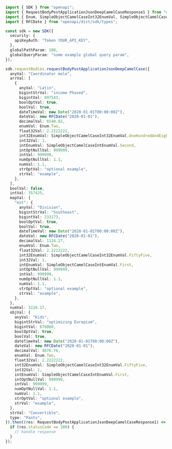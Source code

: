 ```typescript showLineNumbers copy filename="Request Body Post Application Json Deep Camel Case usage example"
import { SDK } from "openapi";
import { RequestBodyPostApplicationJsonDeepCamelCaseResponse1 } from "openapi/dist/sdk/models/operations";
import { Enum, SimpleObjectCamelCaseInt32EnumVal, SimpleObjectCamelCaseIntEnumVal } from "openapi/dist/sdk/models/shared";
import { RFCDate } from "openapi/dist/sdk/types";

const sdk = new SDK({
  security: {
    apiKeyAuth: "Token YOUR_API_KEY",
  },
  globalPathParam: 100,
  globalQueryParam: "some example global query param",
});

sdk.requestBodies.requestBodyPostApplicationJsonDeepCamelCase({
  anyVal: "Coordinator male",
  arrVal: [
    {
      anyVal: "Latin",
      bigintStrVal: "income Phased",
      bigintVal: 897543,
      boolOptVal: true,
      boolVal: true,
      dateTimeVal: new Date("2020-01-01T00:00:00Z"),
      dateVal: new RFCDate("2020-01-01"),
      decimalVal: 6540.82,
      enumVal: Enum.Two,
      float32Val: 2.2222222,
      int32EnumVal: SimpleObjectCamelCaseInt32EnumVal.OneHundredAndEightyOne,
      int32Val: 1,
      intEnumVal: SimpleObjectCamelCaseIntEnumVal.Second,
      intOptNullVal: 999999,
      intVal: 999999,
      numOptNullVal: 1.1,
      numVal: 1.1,
      strOptVal: "optional example",
      strVal: "example",
    },
  ],
  boolVal: false,
  intVal: 357425,
  mapVal: {
    "est": {
      anyVal: "Division",
      bigintStrVal: "Southeast",
      bigintVal: 233173,
      boolOptVal: true,
      boolVal: true,
      dateTimeVal: new Date("2020-01-01T00:00:00Z"),
      dateVal: new RFCDate("2020-01-01"),
      decimalVal: 1124.27,
      enumVal: Enum.Two,
      float32Val: 2.2222222,
      int32EnumVal: SimpleObjectCamelCaseInt32EnumVal.FiftyFive,
      int32Val: 1,
      intEnumVal: SimpleObjectCamelCaseIntEnumVal.First,
      intOptNullVal: 999999,
      intVal: 999999,
      numOptNullVal: 1.1,
      numVal: 1.1,
      strOptVal: "optional example",
      strVal: "example",
    },
  },
  numVal: 3220.17,
  objVal: {
    anyVal: "Kids",
    bigintStrVal: "optimizing Europium",
    bigintVal: 678060,
    boolOptVal: true,
    boolVal: true,
    dateTimeVal: new Date("2020-01-01T00:00:00Z"),
    dateVal: new RFCDate("2020-01-01"),
    decimalVal: 4876.76,
    enumVal: Enum.Two,
    float32Val: 2.2222222,
    int32EnumVal: SimpleObjectCamelCaseInt32EnumVal.FiftyFive,
    int32Val: 1,
    intEnumVal: SimpleObjectCamelCaseIntEnumVal.First,
    intOptNullVal: 999999,
    intVal: 999999,
    numOptNullVal: 1.1,
    numVal: 1.1,
    strOptVal: "optional example",
    strVal: "example",
  },
  strVal: "Convertible",
  type: "Pants",
}).then((res: RequestBodyPostApplicationJsonDeepCamelCaseResponse1) => {
  if (res.statusCode == 200) {
    // handle response
  }
});
```
